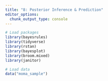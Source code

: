 ```yaml
---
title: "8: Posterior Inference & Prediction"
editor_options: 
  chunk_output_type: console
---
```


```r

# Load packages
library(bayesrules)
library(tidyverse)
library(rstan)
library(bayesplot)
library(broom.mixed)
library(janitor)

# Load data
data("moma_sample")

```


